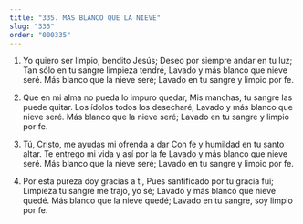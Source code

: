 ```yaml
---
title: "335. MAS BLANCO QUE LA NIEVE"
slug: "335"
order: "000335"
---
```


1. Yo quiero ser limpio, bendito Jesús; Deseo por siempre andar en tu luz;
Tan sólo en tu sangre limpieza tendré, Lavado y más blanco que nieve seré. Más blanco que la nieve seré;
Lavado en tu sangre y limpio por fe.

2. Que en mi alma no pueda lo impuro quedar, Mis manchas, tu sangre las puede quitar. Los ídolos todos los desecharé,
Lavado y más blanco que nieve seré. Más blanco que la nieve seré; Lavado en tu sangre y limpio por fe.

3. Tú, Cristo, me ayudas mi ofrenda a dar Con fe y humildad en tu santo altar.
Te entrego mi vida y así por la fe Lavado y más blanco que nieve seré. Más blanco que la nieve seré;
Lavado en tu sangre y limpio por fe.

4. Por esta pureza doy gracias a ti, Pues santificado por tu gracia fui; Limpieza tu sangre me trajo, yo sé;
Lavado y más blanco que nieve quedé. Más blanco que la nieve quedé;
Lavado en tu sangre, soy limpio por fe.